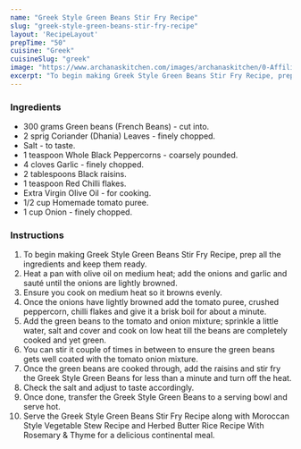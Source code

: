 ---
name: "Greek Style Green Beans Stir Fry Recipe"
slug: "greek-style-green-beans-stir-fry-recipe"
layout: 'RecipeLayout'
prepTime: "50"
cuisine: "Greek"
cuisineSlug: "greek"
image: "https://www.archanaskitchen.com/images/archanaskitchen/0-Affiliate-Articles/Greek_Style_Green_Beans_Stir_Fry_Recipe_19_1_1600.jpg"
excerpt: "To begin making Greek Style Green Beans Stir Fry Recipe, prep all the ingredients and keep them ready"
---

### Ingredients

- 300 grams Green beans (French Beans) - cut into.
- 2 sprig Coriander (Dhania) Leaves - finely chopped.
- Salt - to taste.
- 1 teaspoon Whole Black Peppercorns - coarsely pounded.
- 4 cloves Garlic - finely chopped.
- 2 tablespoons Black raisins.
- 1 teaspoon Red Chilli flakes.
- Extra Virgin Olive Oil - for cooking.
- 1/2 cup Homemade tomato puree.
- 1 cup Onion - finely chopped.

### Instructions

1. To begin making Greek Style Green Beans Stir Fry Recipe, prep all the ingredients and keep them ready.
1. Heat a pan with olive oil on medium heat; add the onions and garlic and sauté until the onions are lightly browned.
1. Ensure you cook on medium heat so it browns evenly.
1. Once the onions have lightly browned add the tomato puree, crushed peppercorn, chilli flakes and give it a brisk boil for about a minute.
1. Add the green beans to the tomato and onion mixture; sprinkle a little water, salt and cover and cook on low heat till the beans are completely cooked and yet green.
1. You can stir it couple of times in between to ensure the green beans gets well coated with the tomato onion mixture.
1. Once the green beans are cooked through, add the raisins and stir fry the Greek Style Green Beans for less than a minute and turn off the heat.
1. Check the salt and adjust to taste accordingly.
1. Once done, transfer the Greek Style Green Beans to a serving bowl and serve hot.
1. Serve the Greek Style Green Beans Stir Fry Recipe along with Moroccan Style Vegetable Stew Recipe and Herbed Butter Rice Recipe With Rosemary & Thyme for a delicious continental meal.
